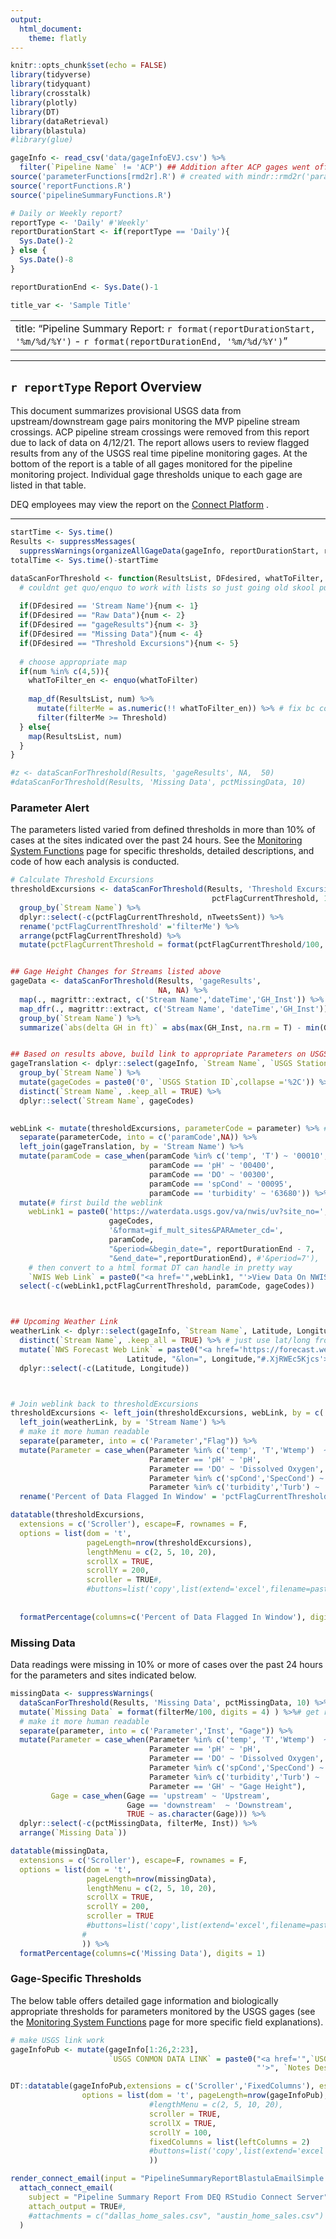 ```yaml
---
output: 
  html_document:
    theme: flatly
---
```


```r
knitr::opts_chunk$set(echo = FALSE)
library(tidyverse)
library(tidyquant)
library(crosstalk)
library(plotly)
library(DT)
library(dataRetrieval)
library(blastula)
#library(glue)

gageInfo <- read_csv('data/gageInfoEVJ.csv') %>% 
  filter(`Pipeline Name` != 'ACP') ## Addition after ACP gages went offline
source('parameterFunctions[rmd2r].R') # created with mindr::rmd2r('parameterFunctions.Rmd')
source('reportFunctions.R')
source('pipelineSummaryFunctions.R')

# Daily or Weekly report?
reportType <- 'Daily' #'Weekly'
reportDurationStart <- if(reportType == 'Daily'){
  Sys.Date()-2
} else {
  Sys.Date()-8
}

reportDurationEnd <- Sys.Date()-1

```


```r
title_var <- 'Sample Title'
```

---
title: "Pipeline Summary Report: `r format(reportDurationStart, '%m/%d/%Y')` - `r format(reportDurationEnd, '%m/%d/%Y')`"
---


***

## `r reportType` Report Overview

This document summarizes provisional USGS data from upstream/downstream gage pairs monitoring the MVP pipeline stream crossings. ACP pipeline stream crossings were removed from this report due to lack of data on 4/12/21. The report allows users to review flagged results from any of the USGS real time pipeline monitoring gages. At the bottom of the report is a table of all gages monitored for the pipeline monitoring project. Individual gage thresholds unique to each gage are listed in that table.


DEQ employees may view the report on the [Connect Platform](http://deq-rstudio-prod.cov.virginia.gov/rsconnect/PipelineSummaryReport/PipelineSummaryReport.html) .


***


```r
startTime <- Sys.time()
Results <- suppressMessages(
  suppressWarnings(organizeAllGageData(gageInfo, reportDurationStart, reportDurationEnd)))
totalTime <- Sys.time()-startTime
```

```r
dataScanForThreshold <- function(ResultsList, DFdesired, whatToFilter, Threshold){
  # couldnt get quo/enquo to work with lists so just going old skool purrrr
  
  if(DFdesired == 'Stream Name'){num <- 1}
  if(DFdesired == "Raw Data"){num <- 2}
  if(DFdesired == "gageResults"){num <- 3}
  if(DFdesired == "Missing Data"){num <- 4}
  if(DFdesired == "Threshold Excursions"){num <- 5}
  
  # choose appropriate map
  if(num %in% c(4,5)){
    whatToFilter_en <- enquo(whatToFilter)
    
    map_df(ResultsList, num) %>%
      mutate(filterMe = as.numeric(!! whatToFilter_en)) %>% # fix bc comes in character
      filter(filterMe >= Threshold)
  } else{
    map(ResultsList, num) 
  }
}

#z <- dataScanForThreshold(Results, 'gageResults', NA,  50) 
#dataScanForThreshold(Results, 'Missing Data', pctMissingData, 10) 

```


### Parameter Alert 

The parameters listed varied from defined thresholds in more than 10% of cases at the sites indicated over the past 24 hours. See the [Monitoring System Functions](http://deq-rstudio-prod.cov.virginia.gov:3939/PipelineMonitoringFunctions/parameterFunctions.html) page for specific thresholds, detailed descriptions, and code of how each analysis is conducted.

```r
# Calculate Threshold Excursions
thresholdExcursions <- dataScanForThreshold(Results, 'Threshold Excursions', 
                                             pctFlagCurrentThreshold, 10) %>%
  group_by(`Stream Name`) %>%
  dplyr::select(-c(pctFlagCurrentThreshold, nTweetsSent)) %>%
  rename('pctFlagCurrentThreshold' ='filterMe') %>%
  arrange(pctFlagCurrentThreshold) %>%
  mutate(pctFlagCurrentThreshold = format(pctFlagCurrentThreshold/100, digits = 4) )# get ready for DT


## Gage Height Changes for Streams listed above
gageData <- dataScanForThreshold(Results, 'gageResults', 
                                 NA, NA) %>%
  map(., magrittr::extract, c('Stream Name','dateTime','GH_Inst')) %>%
  map_dfr(., magrittr::extract, c('Stream Name', 'dateTime','GH_Inst')) %>%
  group_by(`Stream Name`) %>%
  summarize(`abs(delta GH in ft)` = abs(max(GH_Inst, na.rm = T) - min(GH_Inst, na.rm = T))) 


## Based on results above, build link to appropriate Parameters on USGS
gageTranslation <- dplyr::select(gageInfo, `Stream Name`, `USGS Station ID`) %>%
  group_by(`Stream Name`) %>%
  mutate(gageCodes = paste0('0', `USGS Station ID`,collapse ='%2C')) %>%
  distinct(`Stream Name`, .keep_all = TRUE) %>%
  dplyr::select(`Stream Name`, gageCodes)
  

webLink <- mutate(thresholdExcursions, parameterCode = parameter) %>% # duplicate column for joining later
  separate(parameterCode, into = c('paramCode',NA)) %>%
  left_join(gageTranslation, by = 'Stream Name') %>%
  mutate(paramCode = case_when(paramCode %in% c('temp', 'T') ~ '00010', 
                               paramCode == 'pH' ~ '00400', 
                               paramCode == 'DO' ~ '00300',
                               paramCode == 'spCond' ~ '00095', 
                               paramCode == 'turbidity' ~ '63680')) %>%
  mutate(# first build the weblink
    webLink1 = paste0('https://waterdata.usgs.gov/va/nwis/uv?site_no=',
                      gageCodes,
                      '&format=gif_mult_sites&PARAmeter_cd=',
                      paramCode,
                      "&period=&begin_date=", reportDurationEnd - 7,
                      "&end_date=",reportDurationEnd), #'&period=7'),
    # then convert to a html format DT can handle in pretty way
    `NWIS Web Link` = paste0("<a href='",webLink1, "'>View Data On NWIS</a>")) %>%
  select(-c(webLink1,pctFlagCurrentThreshold, paramCode, gageCodes))



## Upcoming Weather Link
weatherLink <- dplyr::select(gageInfo, `Stream Name`, Latitude, Longitude) %>%
  distinct(`Stream Name`, .keep_all = TRUE) %>% # just use lat/long from one gage
  mutate(`NWS Forecast Web Link` = paste0("<a href='https://forecast.weather.gov/MapClick.php?lat=",
                          Latitude, "&lon=", Longitude,"#.XjRWEc5Kjcs'>NWS 7-day Forecast</a>")) %>%
  dplyr::select(-c(Latitude, Longitude))



# Join weblink back to thresholdExcursions
thresholdExcursions <- left_join(thresholdExcursions, webLink, by = c('Stream Name', 'parameter')) %>%
  left_join(weatherLink, by = 'Stream Name') %>%
  # make it more human readable
  separate(parameter, into = c('Parameter',"Flag")) %>%
  mutate(Parameter = case_when(Parameter %in% c('temp', 'T','Wtemp')  ~ 'Temperature',
                               Parameter == 'pH' ~ 'pH',
                               Parameter == 'DO' ~ 'Dissolved Oxygen',
                               Parameter %in% c('spCond','SpecCond') ~ 'Specific Conductivity', 
                               Parameter %in% c('turbidity','Turb') ~ 'Turbidity')) %>%
  rename('Percent of Data Flagged In Window' = 'pctFlagCurrentThreshold')

```




```r
datatable(thresholdExcursions,
  extensions = c('Scroller'), escape=F, rownames = F,
  options = list(dom = 't',
                 pageLength=nrow(thresholdExcursions), 
                 lengthMenu = c(2, 5, 10, 20),
                 scrollX = TRUE,
                 scrollY = 200,
                 scroller = TRUE#,
                 #buttons=list('copy',list(extend='excel',filename=paste0(format(Sys.Date(),'%m-%d-%Y'),
                                                                         #'_thresholdExcursions'))
                                                                         )) %>%
  formatPercentage(columns=c('Percent of Data Flagged In Window'), digits = 1)

```





### Missing Data

Data readings were missing in 10% or more of cases over the past 24 hours for the parameters and sites indicated below.

```r
missingData <- suppressWarnings(
  dataScanForThreshold(Results, 'Missing Data', pctMissingData, 10) %>%
  mutate(`Missing Data` = format(filterMe/100, digits = 4) ) %>%# get ready for DT
  # make it more human readable
  separate(parameter, into = c('Parameter','Inst', "Gage")) %>%
  mutate(Parameter = case_when(Parameter %in% c('temp', 'T','Wtemp')  ~ 'Temperature',
                               Parameter == 'pH' ~ 'pH',
                               Parameter == 'DO' ~ 'Dissolved Oxygen',
                               Parameter %in% c('spCond','SpecCond') ~ 'Specific Conductivity', 
                               Parameter %in% c('turbidity','Turb') ~ 'Turbidity',
                               Parameter == 'GH' ~ "Gage Height"),
         Gage = case_when(Gage == 'upstream' ~ 'Upstream',
                          Gage == 'downstream'  ~ 'Downstream',
                          TRUE ~ as.character(Gage))) %>%
  dplyr::select(-c(pctMissingData, filterMe, Inst)) %>%
  arrange(`Missing Data`))

datatable(missingData,
  extensions = c('Scroller'), escape=F, rownames = F,
  options = list(dom = 't',
                 pageLength=nrow(missingData), 
                 lengthMenu = c(2, 5, 10, 20),
                 scrollX = TRUE,
                 scrollY = 200,
                 scroller = TRUE
                 #buttons=list('copy',list(extend='excel',filename=paste0(format(Sys.Date(),'%m-%d-%Y'),
                #                                                         '_missingData')))
                )) %>%
  formatPercentage(columns=c('Missing Data'), digits = 1)

```


### Gage-Specific Thresholds

The below table offers detailed gage information and biologically appropriate thresholds for parameters monitored by the USGS gages (see the [Monitoring System Functions](http://deq-rstudio-prod.cov.virginia.gov:3939/PipelineMonitoringFunctions/parameterFunctions.html) page for more specific field explanations).

```r
# make USGS link work
gageInfoPub <- mutate(gageInfo[1:26,2:23],
                      `USGS CONMON DATA LINK` = paste0("<a href='",`USGS CONMON DATA LINK`,
                                                       "'>", `Notes Description`," Gage Overview</a>"))

DT::datatable(gageInfoPub,extensions = c('Scroller','FixedColumns'), escape=F, rownames = F,
                options = list(dom = 't', pageLength=nrow(gageInfoPub), 
                               #lengthMenu = c(2, 5, 10, 20),
                               scroller = TRUE,
                               scrollX = TRUE,
                               scrollY = 100,
                               fixedColumns = list(leftColumns = 2)
                               #buttons=list('copy',list(extend='excel',filename='PipelineGageInfo'))
                               ))
```
















```r
render_connect_email(input = "PipelineSummaryReportBlastulaEmailSimple.Rmd") %>%
  attach_connect_email(
    subject = "Pipeline Summary Report From DEQ RStudio Connect Server",
    attach_output = TRUE#,
    #attachments = c("dallas_home_sales.csv", "austin_home_sales.csv")
  )
```

